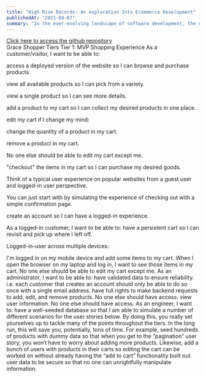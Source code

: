 ```yaml
---
title: "High Rise Records: An exploration Into Ecommerce Development"
publishedAt: "2021-04-07"
summary: "In the ever-evolving landscape of software development, the debate between dynamic and static typing continues to be a hot topic."
---
```


<div className="my-4 text-center">
  <a
    href="https://github.com/fsa-nutmeg/grace-shopper"
    className="text-blue-500 hover:text-blue-700 underline"
    target="_blank"
    rel="noopener noreferrer"
  >
    Click here to access the github repository
  </a>
</div>
Grace Shopper Tiers Tier 1: MVP Shopping Experience As a customer/visitor, I want
to be able to:

access a deployed version of the website so I can browse and purchase
products.

view all available products so I can pick from a variety.

view a single product so I can see more details.

add a product to my cart so I can collect my desired products in one place.

edit my cart if I change my mind:

change the quantity of a product in my cart.

remove a product in my cart.

No one else should be able to edit my cart except me.

"checkout" the items in my cart so I can purchase my desired goods.

Think of a typical user experience on popular websites from a guest user and logged-in
user perspective.

You can just start with by simulating the experience of checking
out with a simple confirmation page.

create an account so I can have a logged-in experience.

As a logged-in customer, I want to be able to: have a persistent cart
so I can revisit and pick up where I left off.

Logged-in-user across multiple devices:

I'm logged in on my mobile device and add some items to my cart. When I open the
browser on my laptop and log in, I want to see those items in my cart. No one else
should be able to edit my cart except me. As an administrator, I want to be able
to: have validated data to ensure reliability. i.e. each customer that creates an
account should only be able to do so once with a single email address. have full
rights to make backend requests to add, edit, and remove products. No one else should
have access. view user information. No one else should have access. As an engineer,
I want to: have a well-seeded database so that I am able to simulate a number of
different scenarios for the user stories below. By doing this, you really set yourselves
up to tackle many of the points throughout the tiers. In the long run, this will
save you, potentially, tons of time. For example, seed hundreds of products with
dummy data so that when you get to the “pagination” user story, you won’t have to
worry about adding more products. Likewise, add a bunch of users with products in
their carts so editing the cart can be worked on without already having the “add
to cart” functionality built out. user data to be secure so that no one can unrightfully
manipulate information.
